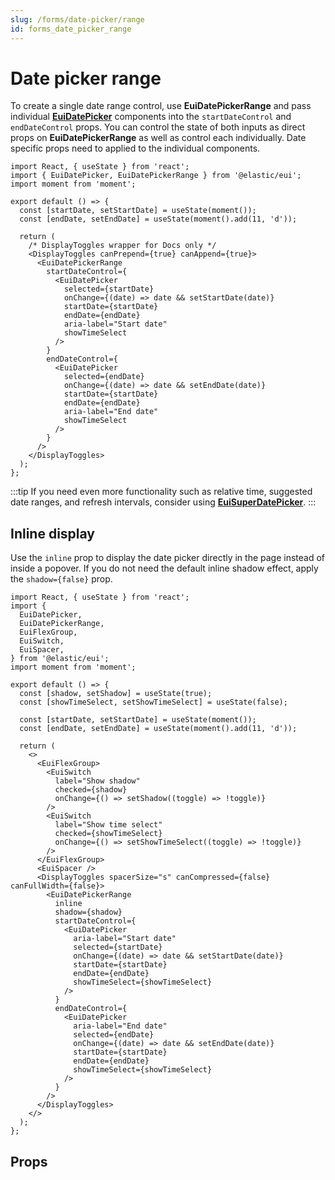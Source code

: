 ```yaml
---
slug: /forms/date-picker/range
id: forms_date_picker_range
---
```


# Date picker range

To create a single date range control, use **EuiDatePickerRange** and pass individual [**EuiDatePicker**](../../date-picker) components into the `startDateControl` and `endDateControl` props. You can control the state of both inputs as direct props on **EuiDatePickerRange** as well as control each individually. Date specific props need to applied to the individual components.

```tsx interactive
import React, { useState } from 'react';
import { EuiDatePicker, EuiDatePickerRange } from '@elastic/eui';
import moment from 'moment';

export default () => {
  const [startDate, setStartDate] = useState(moment());
  const [endDate, setEndDate] = useState(moment().add(11, 'd'));

  return (
    /* DisplayToggles wrapper for Docs only */
    <DisplayToggles canPrepend={true} canAppend={true}>
      <EuiDatePickerRange
        startDateControl={
          <EuiDatePicker
            selected={startDate}
            onChange={(date) => date && setStartDate(date)}
            startDate={startDate}
            endDate={endDate}
            aria-label="Start date"
            showTimeSelect
          />
        }
        endDateControl={
          <EuiDatePicker
            selected={endDate}
            onChange={(date) => date && setEndDate(date)}
            startDate={startDate}
            endDate={endDate}
            aria-label="End date"
            showTimeSelect
          />
        }
      />
    </DisplayToggles>
  );
};
```

:::tip
If you need even more functionality such as relative time, suggested date ranges, and refresh intervals, consider using [**EuiSuperDatePicker**](../../../templates/super-date-picker).
:::

## Inline display

Use the `inline` prop to display the date picker directly in the page instead of inside a popover. If you do not need the default inline shadow effect, apply the `shadow={false}` prop.

```tsx interactive
import React, { useState } from 'react';
import {
  EuiDatePicker,
  EuiDatePickerRange,
  EuiFlexGroup,
  EuiSwitch,
  EuiSpacer,
} from '@elastic/eui';
import moment from 'moment';

export default () => {
  const [shadow, setShadow] = useState(true);
  const [showTimeSelect, setShowTimeSelect] = useState(false);

  const [startDate, setStartDate] = useState(moment());
  const [endDate, setEndDate] = useState(moment().add(11, 'd'));

  return (
    <>
      <EuiFlexGroup>
        <EuiSwitch
          label="Show shadow"
          checked={shadow}
          onChange={() => setShadow((toggle) => !toggle)}
        />
        <EuiSwitch
          label="Show time select"
          checked={showTimeSelect}
          onChange={() => setShowTimeSelect((toggle) => !toggle)}
        />
      </EuiFlexGroup>
      <EuiSpacer />
      <DisplayToggles spacerSize="s" canCompressed={false} canFullWidth={false}>
        <EuiDatePickerRange
          inline
          shadow={shadow}
          startDateControl={
            <EuiDatePicker
              aria-label="Start date"
              selected={startDate}
              onChange={(date) => date && setStartDate(date)}
              startDate={startDate}
              endDate={endDate}
              showTimeSelect={showTimeSelect}
            />
          }
          endDateControl={
            <EuiDatePicker
              aria-label="End date"
              selected={endDate}
              onChange={(date) => date && setEndDate(date)}
              startDate={startDate}
              endDate={endDate}
              showTimeSelect={showTimeSelect}
            />
          }
        />
      </DisplayToggles>
    </>
  );
};
```

## Props


<PropTable definition={docgen.EuiDatePickerRange} />
